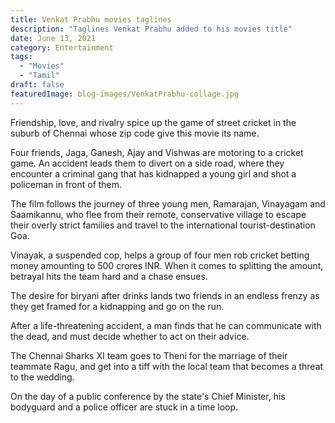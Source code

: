 ```yaml
---
title: Venkat Prabhu movies taglines
description: "Taglines Venkat Prabhu added to his movies title"
date: June 13, 2021
category: Entertainment
tags:
  - "Movies"
  - "Tamil"
draft: false
featuredImage: blog-images/VenkatPrabhu-collage.jpg
---
```


<BlogCard
    title="Chennai 600028"
    postername="Chennai620028.jpg"
    year="2007"
    genre="Comedy, Drama, Romance"
    pg="TV-14"
    tagline="A Venkat Prabhu FILM">
    Friendship, love, and rivalry spice up the game of street cricket in the suburb of Chennai whose zip code give this movie its name.
</BlogCard>

<BlogCard
    title="Saroja"
    postername="Saroja-release.jpeg"
    year="2008"
    genre="Action, Comedy, Thriller"
    pg="TV-14"
    tagline="A Venkat Prabhu MOVIE">
    Four friends, Jaga, Ganesh, Ajay and Vishwas are motoring to a cricket game. An accident leads them to divert on a side road, where they encounter a criminal gang that has kidnapped a young girl and shot a policeman in front of them.
</BlogCard>

<BlogCard
    title="Goa"
    postername="Goa-thefilm.jpeg"
    year="2010"
    genre="Comedy, Drama, Romance"
    pg="TV-14"
    tagline="A Venkat Prabhu HOLIDAY">
    The film follows the journey of three young men, Ramarajan, Vinayagam and Saamikannu, who flee from their remote, conservative village to escape their overly strict families and travel to the international tourist-destination Goa.
</BlogCard>

<BlogCard
    title="Mankatha"
    postername="mankatha.jpeg"
    year="2011"
    genre="Epic Fantasy, Action/Thriller"
    pg="TV-14"
    tagline="A Venkat Prabhu GAME">
    Vinayak, a suspended cop, helps a group of four men rob cricket betting money amounting to 500 crores INR. When it comes to splitting the amount, betrayal hits the team hard and a chase ensues.
</BlogCard>

<BlogCard
    title="Briyani"
    postername="briyani.jpg"
    year="2013"
    genre="Action, Comedy, Thriller"
    pg="TV-14"
    tagline="A Venkat Prabhu DIET">
    The desire for biryani after drinks lands two friends in an endless frenzy as they get framed for a kidnapping and go on the run.
</BlogCard>

<BlogCard
    title="Mass Engira Masilamani"
    postername="mass.jpeg"
    year="2013"
    genre="Action, Comedy, Drama"
    pg="TV-14"
    tagline="A Venkat Prabhu SIXER">
    After a life-threatening accident, a man finds that he can communicate with the dead, and must decide whether to act on their advice.
</BlogCard>

<BlogCard
    title="Chennai 600028 II"
    postername="chennai620028-2.jpeg"
    year="2016"
    genre="Comedy, Drama, Romance"
    pg="TV-14"
    tagline="A Venkat Prabhu REUNION">
    The Chennai Sharks XI team goes to Theni for the marriage of their teammate Ragu, and get into a tiff with the local team that becomes a threat to the wedding.
</BlogCard>

<BlogCard
    title="Maanaadu"
    postername="maanaadu.jpeg"
    year="2021"
    genre="Sci-Fi, Action, Time Loop Thriller"
    pg="TV-14"
    tagline="A Venkat Prabhu POLITICS">
    On the day of a public conference by the state's Chief Minister, his bodyguard and a police officer are stuck in a time loop.
</BlogCard>

<BlogCard
    title="Party"
    postername="party.jpeg"
    year="2022"
    genre="Epic Fantasy, Action/Thriller"
    pg="TV-14"
    tagline="A Venkat Prabhu HANGOVER">
</BlogCard>

